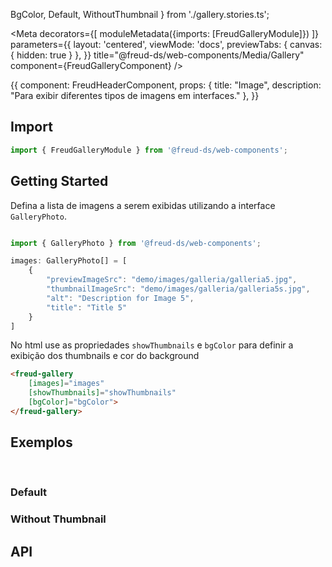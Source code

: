   BgColor,
  Default,
  WithoutThumbnail
} from './gallery.stories.ts';

<Meta
  decorators={[
    moduleMetadata({imports: [FreudGalleryModule]})
  ]}
  parameters={{
    layout: 'centered',
    viewMode: 'docs',
    previewTabs: {
      canvas: { hidden: true }
    },
  }}
  title="@freud-ds/web-components/Media/Gallery"
  component={FreudGalleryComponent}
/>

<Story name="Storyname-hidden">
  {{
    component: FreudHeaderComponent,
    props: {
      title: "Image",
      description: "Para exibir diferentes tipos de imagens em interfaces."
    },
  }}
</Story>

## <a id="importing"></a>Import

```ts
import { FreudGalleryModule } from '@freud-ds/web-components';
```

## Getting Started

Defina a lista de imagens a serem exibidas utilizando a interface `GalleryPhoto`.
```ts

import { GalleryPhoto } from '@freud-ds/web-components';

images: GalleryPhoto[] = [
    {
        "previewImageSrc": "demo/images/galleria/galleria5.jpg",
        "thumbnailImageSrc": "demo/images/galleria/galleria5s.jpg",
        "alt": "Description for Image 5",
        "title": "Title 5"
    }
]

```

No html use as propriedades `showThumbnails` e `bgColor` para definir a exibição dos thumbnails e cor do background
```html
<freud-gallery
    [images]="images"
    [showThumbnails]="showThumbnails"
    [bgColor]="bgColor">
</freud-gallery>
```

## <a id="exemplos"></a>Exemplos
<br />

### Default
<Canvas>
  <Story story={Default}/>
</Canvas>

### Without Thumbnail
<Canvas>
  <Story story={WithoutThumbnail}/>
</Canvas>

[//]: # (### BgColor)

[//]: # (<Canvas style={{ backgroundColor: '#241249' }}>)

[//]: # (  <Story story={BgColor}/>)

[//]: # (</Canvas>)

## <a id="api"></a>API

<ArgsTable of={FreudGalleryComponent} />
